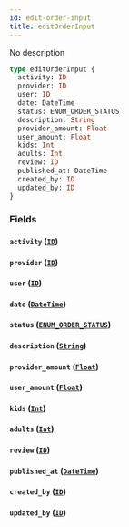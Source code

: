 ```yaml
---
id: edit-order-input
title: editOrderInput
---
```


No description

```graphql
type editOrderInput {
  activity: ID
  provider: ID
  user: ID
  date: DateTime
  status: ENUM_ORDER_STATUS
  description: String
  provider_amount: Float
  user_amount: Float
  kids: Int
  adults: Int
  review: ID
  published_at: DateTime
  created_by: ID
  updated_by: ID
}
```

### Fields

#### `activity` ([`ID`](/v1/scalars/id))

#### `provider` ([`ID`](/v1/scalars/id))

#### `user` ([`ID`](/v1/scalars/id))

#### `date` ([`DateTime`](/v1/scalars/date-time))

#### `status` ([`ENUM_ORDER_STATUS`](/v1/enums/enum-order-status))

#### `description` ([`String`](/v1/scalars/string))

#### `provider_amount` ([`Float`](/v1/scalars/float))

#### `user_amount` ([`Float`](/v1/scalars/float))

#### `kids` ([`Int`](/v1/scalars/int))

#### `adults` ([`Int`](/v1/scalars/int))

#### `review` ([`ID`](/v1/scalars/id))

#### `published_at` ([`DateTime`](/v1/scalars/date-time))

#### `created_by` ([`ID`](/v1/scalars/id))

#### `updated_by` ([`ID`](/v1/scalars/id))
